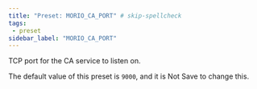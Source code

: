 ```yaml
---
title: "Preset: MORIO_CA_PORT" # skip-spellcheck
tags:
 - preset
sidebar_label: "MORIO_CA_PORT"
---
```


TCP port for the CA service to listen on.

<Note>

The default value of this preset is `9000`, and it is <Label style="danger">Not Save</Label> to change this.

</Note>
